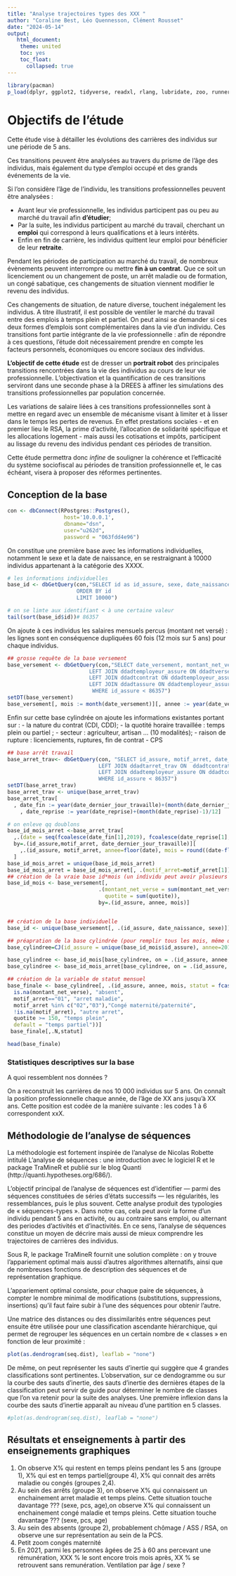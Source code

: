```yaml
---
title: "Analyse trajectoires types des XXX "
author: "Coraline Best, Léo Quennesson, Clément Rousset"
date: "2024-05-14"
output: 
   html_document:
    theme: united
    toc: yes
    toc_float:
      collapsed: true
---
```


```r
library(pacman)
p_load(dplyr, ggplot2, tidyverse, readxl, rlang, lubridate, zoo, runner, TraMineR, DBI, RPostgres)

```


# Objectifs de l'étude 

Cette étude vise à détailler les évolutions des carrières des individus sur une période de 5 ans. 

Ces transitions peuvent être analysées au travers du prisme de l'âge des individus, mais également du type d'emploi occupé et des grands événements de la vie.

Si l'on considère l'âge de l'individu, les transitions professionnelles peuvent être analysées : 

- Avant leur vie professionnelle, les individus participent pas ou peu au marché du travail afin **d'étudier**; 
- Par la suite, les individus participent au marché du travail, cherchant un **emploi** qui correspond à leurs qualifications et à leurs intérêts. 
- Enfin en fin de carrière, les individus quittent leur emploi pour bénéficier de leur **retraite**.

Pendant les périodes de participation au marché du travail, de nombreux évènements peuvent interrompre ou mettre **fin à un contrat**. Que ce soit un licenciement ou un changement de poste, un arrêt maladie ou de formation, un congé sabatique, ces changements de situation viennent modifier le revenu des individus. 

Ces changements de situation, de nature diverse, touchent inégalement les individus. A titre illustratif, il est possible de ventiler le marché du travail entre des emplois à temps plein et partiel. On peut ainsi se demander si ces deux formes d'emplois sont complémentaires dans la vie d'un individu. Ces transitions font partie intégrante de la vie professionnelle : afin de répondre à ces questions, l'étude doit nécessairement prendre en compte les facteurs personnels, économiques ou encore sociaux des individus.

**L'objectif de cette étude** est de dresser un **portrait robot** des principales transitions rencontrées dans la vie des individus au cours de leur vie professionnelle. L'objectivation et la quantification de ces transitions  serviront dans une seconde phase à la DREES à affiner les simulations des transitions professionnelles par population concernée. 

Les variations de salaire liées à ces transitions professionnelles sont à mettre en regard avec un ensemble de mécanisme visant à limiter et à lisser dans le temps les pertes de revenus. En effet prestations sociales - et en premier lieu le RSA, la prime d'activité, l'allocation de solidarité spécifique et les allocations logement - mais aussi les cotisations et impôts, participent au lissage du revenu des individus pendant ces périodes de transition. 

Cette étude permettra donc *infine* de souligner la cohérence et l'efficacité du système sociofiscal au périodes de transition professionnelle et, le cas échéant, visera à proposer des réformes pertinentes.

## Conception de la base 

```r
con <- dbConnect(RPostgres::Postgres(),
                  host='10.0.0.1',
                  dbname="dsn",
                  user="u262d",
                  password = "063fdd4e96")
```


On constitue une première base avec les informations individuelles, notamment le sexe et la date de naissance, en se restraignant à 10000 individus appartenant à la catégorie des XXXX. 

```r
# les informations individuelles
base_id <- dbGetQuery(con,"SELECT id as id_assure, sexe, date_naissance,niveau_formation_plus_eleve FROM ddadtassure
                      ORDER BY id
                      LIMIT 10000")

# on se limte aux identifiant < à une certaine valeur
tail(sort(base_id$id))# 86357
```

On ajoute à ces individus les salaires mensuels percus (montant net versé) : les lignes sont en conséquence dupliquées 60 fois (12 mois sur 5 ans) pour chaque individus. 

```r
## grosse requête de la base versement
base_versement <- dbGetQuery(con,"SELECT date_versement, montant_net_verse, id_assure, nature_contrat, quotite, quotite_categorie, statut_conventionnel, modalite_temps, sexe, date_naissance, motif_rupture, date_fin_contrat, pcs_ese,statut_emploi FROM ddadtversement
                          LEFT JOIN ddadtemployeur_assure ON ddadtversement.id_employeur_assure = ddadtemployeur_assure.id
                          LEFT JOIN ddadtcontrat ON ddadtemployeur_assure.id = ddadtcontrat.id_employeur_assure
                          LEFT JOIN ddadtassure ON ddadtemployeur_assure.id_assure = ddadtassure.id
                           WHERE id_assure < 86357")
setDT(base_versement)  
base_versement[, mois := month(date_versement)][, annee := year(date_versement)]

```


Enfin sur cette base cylindrée on ajoute les informations existantes portant sur : 
- la nature du contrat (CDI, CDD);
- la quotité horaire travaillée : temps plein ou partiel ; 
- secteur : agriculteur, artisan ... (10 modalités);
- raison de rupture : licenciements, ruptures, fin de contrat 
- CPS

```r
## base arrêt travail
base_arret_trav<- dbGetQuery(con, "SELECT id_assure, motif_arret, date_dernier_jour_travaille, date_reprise FROM ddadtcontrat
                             LEFT JOIN ddadtarret_trav ON  ddadtcontrat.id= ddadtarret_trav.id_contrat
                             LEFT JOIN ddadtemployeur_assure ON ddadtcontrat.id_employeur_assure = ddadtemployeur_assure.id
                             WHERE id_assure < 86357")
setDT(base_arret_trav)
base_arret_trav <- unique(base_arret_trav)
base_arret_trav[
  , date_fin := year(date_dernier_jour_travaille)+(month(date_dernier_jour_travaille)-1)/12][
    , date_reprise := year(date_reprise)+(month(date_reprise)-1)/12]

# on enleve qq doublons
base_id_mois_arret <-base_arret_trav[
  ,.(date = seq(fcoalesce(date_fin[1],2019), fcoalesce(date_reprise[1], 2024), by=1/12)),
  by=.(id_assure,motif_arret, date_dernier_jour_travaille)][
    ,.(id_assure, motif_arret, annee=floor(date), mois = round((date-floor(date))*12+1))
  ]
base_id_mois_arret = unique(base_id_mois_arret)
base_id_mois_arret = base_id_mois_arret[, .(motif_arret=motif_arret[1]),.(id_assure, annee, mois)]
## création de la vraie base id*mois (un individu peut avoir plusieurs versements le même mois)
base_id_mois <- base_versement[, 
                             .(montant_net_verse = sum(montant_net_verse),
                               quotite = sum(quotite)),                             
                             by=.(id_assure, annee, mois)]


## création de la base individuelle
base_id <- unique(base_versement[, .(id_assure, date_naissance, sexe)])

## préapration de la base cylindrée (pour remplir tous les mois, même qd y a pas de versement pour l'id)
base_cylindree=CJ(id_assure = unique(base_id_mois$id_assure), annee=2019:2023, mois=1:12)

base_cylindree <- base_id_mois[base_cylindree, on = .(id_assure, annee,mois)]
base_cylindree <- base_id_mois_arret[base_cylindree, on = .(id_assure, annee,mois)]

## création de la variable de statut mensuel
base_finale <- base_cylindree[, .(id_assure, annee, mois, statut = fcase(
  is.na(montant_net_verse), "absent",
  motif_arret=="01", "arret maladie", 
  motif_arret %in% c("02","03"),"Congé maternité/paternité", 
  !is.na(motif_arret), "autre arret",
  quotite >= 150, "temps plein",
  default = "temps partiel"))]
 base_finale[,.N,statut]
```


```r
head(base_finale)
```

### Statistiques descriptives sur la base

A quoi ressemblent nos données ? 

On a reconstruit les carrières de nos 10 000 individus sur 5 ans. On connaît la position professionnelle chaque année, de l’âge de XX ans jusqu’à XX ans. Cette position est codée de la manière suivante : les codes 1 à 6 correspondent xxX. 





## Méthodologie de l'analyse de séquences


La méthodologie est fortement inspirée de l'analyse de Nicolas Robette intitulé L’analyse de séquences : une introduction avec le logiciel R et le package TraMineR et publié sur le blog Quanti (http://quanti.hypotheses.org/686/).

L’objectif principal de l'analyse de séquences est d’identifier — parmi des séquences constituées de séries d’états successifs — les régularités, les ressemblances, puis le plus souvent. Cette analyse produit des typologies de « séquences-types ». Dans notre cas, cela peut avoir la forme d'un individu pendant 5 ans en activité, ou au contraire sans emploi, ou alternant des periodes d'activités et d'inactivités. En ce sens, l’analyse de séquences constitue un moyen de décrire mais aussi de mieux comprendre les trajectoires de carrières des individus.

Sous R, le package TraMineR fournit une solution complète : on y trouve l’appariement optimal mais aussi d’autres algorithmes alternatifs, ainsi que de nombreuses fonctions de description des séquences et de représentation graphique.

L’appariement optimal consiste, pour chaque paire de séquences, à compter le nombre minimal de modifications (substitutions, suppressions, insertions) qu’il faut faire subir à l’une des séquences pour obtenir l’autre.

Une matrice des distances ou des dissimilarités entre séquences peut ensuite être utilisée pour une classification ascendante hiérarchique, qui permet de regrouper les séquences en un certain nombre de « classes » en fonction de leur proximité :


```r
plot(as.dendrogram(seq.dist), leaflab = "none")
```

De même, on peut représenter les sauts d’inertie qui suggère que 4 grandes classifications sont pertinentes. L’observation, sur ce dendogramme ou sur la courbe des sauts d’inertie, des sauts d’inertie des dernières étapes de la classification peut servir de guide pour déterminer le nombre de classes que l’on va retenir pour la suite des analyses. Une première inflexion dans la courbe des sauts d’inertie apparaît au niveau d’une partition en 5 classes.


```r
#plot(as.dendrogram(seq.dist), leaflab = "none")
```

## Résultats et enseignements à partir des enseignements graphiques 

1. On observe X% qui restent en temps pleins pendant les 5 ans (groupe 1), X% qui est en temps partiel(groupe 4), X% qui connait des arrêts maladie ou congés (groupes 2,4). 
2. Au sein des arrêts (groupe 3), on observe X% qui connaissent un enchainement arret maladie et temps pleins. Cette situation touche davantage ??? (sexe, pcs, age),on observe X% qui connaissent un enchainement congé maladie et temps pleins. Cette situation touche davantage ??? (sexe, pcs, age)
3. Au sein des absents (groupe 2), probablement chômage / ASS / RSA, on observe une sur représentation au sein de la PCS.
4. Petit zoom congés maternité
5. En 2021, parmi les personnes âgées de 25 à 60 ans percevant une rémunération, XXX % le sont encore trois mois après, XX % se retrouvent sans remunération. Ventilation par âge / sexe ?
